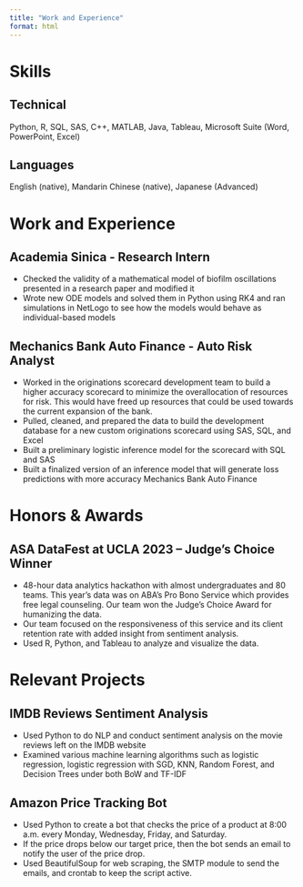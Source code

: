```yaml
---
title: "Work and Experience"
format: html
---
```

# Skills

## Technical

 Python, R, SQL, SAS, C++, MATLAB, Java, Tableau, Microsoft Suite (Word, PowerPoint, Excel)

## Languages

 English (native), Mandarin Chinese (native), Japanese (Advanced)

# Work and Experience

## Academia Sinica - Research Intern

- Checked the validity of a mathematical model of biofilm oscillations presented in a research paper and modified it
- Wrote new ODE models and solved them in Python using RK4 and ran simulations in NetLogo to see how the models would
behave as individual-based models

## Mechanics Bank Auto Finance - Auto Risk Analyst

- Worked in the originations scorecard development team to build a higher accuracy scorecard to minimize the overallocation of resources for risk. This would have freed up resources that could be used towards the current expansion of the bank.
- Pulled, cleaned, and prepared the data to build the development database for a new custom originations scorecard using SAS, SQL, and Excel
- Built a preliminary logistic inference model for the scorecard with SQL and SAS
- Built a finalized version of an inference model that will generate loss predictions with more accuracy Mechanics Bank Auto
Finance

# Honors & Awards 
## ASA DataFest at UCLA 2023 – Judge’s Choice Winner
- 48-hour data analytics hackathon with almost undergraduates and 80 teams. This year’s data was on ABA's Pro Bono Service which provides free legal counseling. Our team won the Judge's Choice Award for humanizing the data.
- Our team focused on the responsiveness of this service and its client retention rate with added insight from sentiment analysis.
- Used R, Python, and Tableau to analyze and visualize the data.

# Relevant Projects

## IMDB Reviews Sentiment Analysis

- Used Python to do NLP and conduct sentiment analysis on the movie reviews left on the IMDB website
- Examined various machine learning algorithms such as logistic regression, logistic regression with SGD, KNN, Random Forest, and Decision Trees under both BoW and TF-IDF

## Amazon Price Tracking Bot

- Used Python to create a bot that checks the price of a product at 8:00 a.m. every Monday, Wednesday, Friday, and Saturday.
- If the price drops below our target price, then the bot sends an email to notify the user of the price drop.
- Used BeautifulSoup for web scraping, the SMTP module to send the emails, and crontab to keep the script active.



